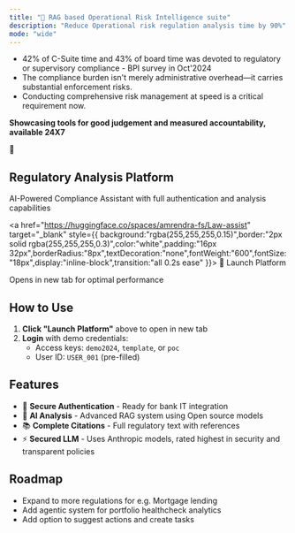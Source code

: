 ```yaml
---
title: "🔐 RAG based Operational Risk Intelligence suite"
description: "Reduce Operational risk regulation analysis time by 90%"
mode: "wide"
---
```


- 42% of C-Suite time and 43% of board time was devoted to regulatory or supervisory compliance - BPI survey in Oct'2024
- The compliance burden isn't merely administrative overhead—it carries substantial enforcement risks.
- Conducting comprehensive risk management at speed is a critical requirement now.

**Showcasing tools for good judgement and measured accountability, available 24X7**

<div style={{ background:"linear-gradient(135deg, #DA020E 0%, #B71C1C 100%)",color:"white",padding:"40px",borderRadius:"12px",textAlign:"center",margin:"20px 0",boxShadow:"0 8px 24px rgba(218, 2, 14, 0.3)" }}>
<div style={{ fontSize: '48px', marginBottom: '16px' }}>
🔐</div>


<h2 style={{ margin: '0 0 16px 0', fontSize: '24px' }}>
Regulatory Analysis Platform</h2>

<p style={{ margin:"0 0 24px 0",opacity:0.9,fontSize:"16px" }}>
AI-Powered Compliance Assistant with full authentication and analysis capabilities

</p>

<a href="https://huggingface.co/spaces/amrendra-fs/Law-assist" target="_blank" style={{ background:"rgba(255,255,255,0.15)",border:"2px solid rgba(255,255,255,0.3)",color:"white",padding:"16px 32px",borderRadius:"8px",textDecoration:"none",fontWeight:"600",fontSize:"18px",display:"inline-block",transition:"all 0.2s ease" }}>
🚀 Launch Platform

</a>

<div style={{ marginTop:"16px",fontSize:"14px",opacity:0.8 }}>
Opens in new tab for optimal performance

</div>

</div>

## How to Use

1. **Click "Launch Platform"** above to open in new tab
2. **Login** with demo credentials:
   - Access keys: `demo2024`, `template`, or `poc`
   - User ID: `USER_001` (pre-filled)

## Features

- 🔐 **Secure Authentication** - Ready for bank IT integration
- 🤖 **AI Analysis** - Advanced RAG system using Open source models
- 📚 **Complete Citations** - Full regulatory text with references
- ⚡ **Secured LLM** - Uses Anthropic models, rated highest in security and transparent policies

## Roadmap

- Expand to more regulations for e.g. Mortgage lending
- Add agentic system for portfolio healthcheck analytics
- Add option to suggest actions and create tasks